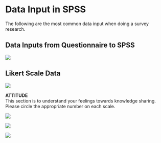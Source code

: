# Data Input in SPSS

The following are the most common data input when doing a survey research.\

## Data Inputs from Questionnaire to SPSS

![](images/demographic.jpg)

## Likert Scale Data

![](images/scale.jpg)

**ATTITUDE**\
This section is to understand your feelings towards knowledge sharing. Please circle the appropriate number on each scale.\

![](images/attitude.jpg)

![](images/slides/img_Page_013.png)

![](images/slides/img_Page_014.png)
